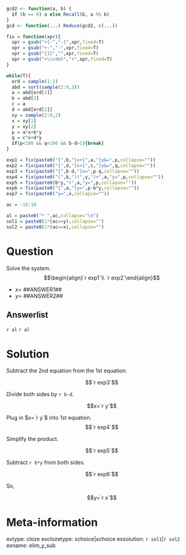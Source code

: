 ```r
gcd2 <- function(a, b) {
  if (b == 0) a else Recall(b, a %% b)
}
gcd <- function(...) Reduce(gcd2, c(...))

fix = function(xpr){
  xpr = gsub("+{-","-{",xpr,fixed=T)
  xpr = gsub("+-","-",xpr,fixed=T)
  xpr = gsub("{1}","",xpr,fixed=T)
  xpr = gsub("+\\cdot","+",xpr,fixed=T)
}

while(T){
  ord = sample(1:2)
  abd = sort(sample(2:9,3))
  a = abd[ord[1]]
  b = abd[3]
  c = a
  d = abd[ord[2]]
  xy = sample(2:9,2)
  x = xy[1]
  y = xy[2]
  p = a*x+b*y
  q = c*x+d*y
  if(p<100 && q<100 && b-d>1){break}
}

exp1 = fix(paste0("{",b,"}x+{",a,"}y&=",p,collapse=""))
exp2 = fix(paste0("{",d,"}x+{",c,"}y&=",q,collapse=""))
exp3 = fix(paste0("{",b-d,"}x=",p-q,collapse=""))
exp4 = fix(paste0("(",b,")(",y,")+",a,"y=",p,collapse=""))
exp5 = fix(paste0(b*y,"+",a,"y=",p,collapse=""))
exp6 = fix(paste0("{",a,"}y=",p-b*y,collapse=""))
exp7 = fix(paste0("y=",x,collapse=""))

ac = -10:10

al = paste0("* ",ac,collapse="\n")
sol1 = paste0(1*(ac==y),collapse="")
sol2 = paste0(1*(ac==x),collapse="")

```


Question
========

Solve the system.
$$\begin{align}`r exp1`\\ `r exp2`\end{align}$$

* $x=$ ##ANSWER1##
* $y=$ ##ANSWER2##

Answerlist
--------

`r al`
`r al`

Solution
========

Subtract the 2nd equation from the 1st equation.

$$`r exp3`$$

Divide both sides by `r b-d`.

$$x=`r y`$$

Plug in $x=`r y`$ into 1st equation.
$$`r exp4`$$

Simplify the product.

$$`r exp5`$$

Subtract `r b*y` from both sides.

$$`r exp6`$$

So,

$$y=`r x`$$


Meta-information
============
extype: cloze
exclozetype: schoice|schoice
exsolution: `r sol1`|`r sol2`
exname: elim_y_sub